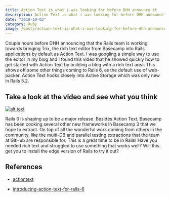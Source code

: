 ```yaml
---
title: Action Text is what i was looking for before DHH announce it
description: Action Text is what i was looking for before DHH announce it.
date: "2018-10-02"
category: Ruby
image: /posts/action-text-is-what-i-was-looking-for-before-dhh-announce-it/action_text.jpeg
---
```


Couple hours before DHH announcing that the Rails team is working towards bringing Trix, the rich text editor from Basecamp into Rails applications by default as Action Text. I was googling a simple way to use the editor in my blog and I found this video that he showed quickly how to get started with Action Text by building a blog with a rich text area. This shows off some other things coming to Rails 6, as the default use of web-packer. Action Text hooks closely into Active Storage which was only new in Rails 5.2.

## Take a look at the video and see what you think

[![alt text](/posts/action-text-is-what-i-was-looking-for-before-dhh-announce-it/alpha_preview.png)](https://www.youtube.com/watch?v=HJZ9TnKrt7Q "Alpha preview: Action Text for Rails 6")

Rails 6 is shaping up to be a major release.
Besides Action Text, Basecamp has been cooking several other new frameworks in Basecamp 3 that we hope to extract.
On top of all the wonderful work coming from others in the community,
like the multi-DB and parallel testing extractions that the team at GitHub are responsible for.
This is a great time to be in Rails!
Have you needed rich text and struggled to use something
that works well? Will this get you to install the edge version of Rails to try it out?

## References
- [actiontext](https://github.com/rails/actiontext)

- [introducing-action-text-for-rails-6](https://weblog.rubyonrails.org/2018/10/3/introducing-action-text-for-rails-6/)
